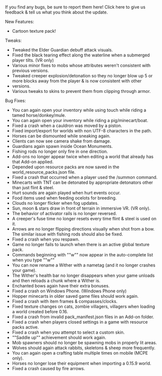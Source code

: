 If you find any bugs, be sure to report them here! Click here to give us feedback & tell us what you think about the update.  
  

New Features:

-   Cartoon texture pack!

Tweaks:

-   Tweaked the Elder Guardian debuff attack visuals.
-   Fixed the black tearing effect along the waterline when a submerged player tilts. (VR only)
-   Various minor fixes to mobs whose attributes weren't consistent with previous versions.
-   Tweaked creeper explosion/detonation so they no longer blow up 5 or more blocks away from the player & is now consistent with other
-   versions.
-   Various tweaks to skins to prevent them from clipping through armor.

Bug Fixes:

-   You can again open your inventory while using touch while riding a tamed horse/donkey/mule.
-   You can again open your inventory while riding a pig/minecart/boat.
-   Fixed a crash when a cauldron was moved by a piston.
-   Fixed import/export for worlds with non UTF-8 characters in the path.
-   Horses can be dismounted while sneaking again.
-   Clients can now see camera shake from damage.
-   Guardians again spawn inside Ocean Monuments.
-   Fishing rods no longer only fire in one direction.
-   Add-ons no longer appear twice when editing a world that already has that Add-on applied.
-   Depended upon resource packs are now saved in the world\_resource\_packs.json file.
-   Fixed a crash that occurred when a player used the /summon command.
-   Minecarts with TNT can be detonated by appropriate detonators other than just flint & steel.
-   Hurt sounds are again played when hurt events occur.
-   Food items used when feeding ocelots for breeding.
-   Clouds no longer flicker when fog updates.
-   Sun, moon & stars draw in front of terrain in immersive VR. (VR only).
-   The behavior of activator rails is no longer reversed.
-   A creeper's fuse time no longer resets every time flint & steel is used on it.
-   Arrows are no longer flipping directions visually when shot from a bow. The similar issue with fishing rods should also be fixed.
-   Fixed a crash when you respawn.
-   Game no longer fails to launch when there is an active global texture pack.
-   Commands beginning with ""w"" now appear in the auto-complete list when you type ""w""
-   You can now rename a Wither with a nametag (and it no longer crashes your game).
-   The Wither's health bar no longer disappears when your game unloads and then reloads a chunk where a Wither is.
-   Enchanted bows again have their extra bonuses.
-   Fixed a crash on Windows Phone. (Windows Phone only)
-   Hopper minecarts in older saved game files should work again.
-   Fixed a crash with item frames & compasses/clocks.
-   Fixed texture changes on cats, zombie villagers, villagers when loading a world created before 0.16.
-   Fixed a crash from invalid pack\_manifest.json files in an Add-on folder.
-   Fixed a crash when players closed settings in a game with resource packs active.
-   Fixed a crash when you attempt to select a custom skin.
-   ""Saddle up"" achievement should work again.
-   Mob spawners should no longer be spawning mobs in properly lit areas.
-   Wolves should again attack rabbits, skeletons & sheep more frequently.
-   You can again open a crafting table multiple times on mobile (MCPE only).
-   Horses no longer lose their equipment when importing a 0.15.9 world.
-   Fixed a crash caused by fire arrows.